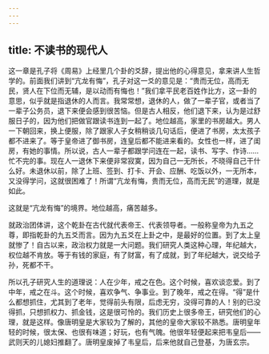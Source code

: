 ```yaml
---
---
---
```

title: 不读书的现代人
---




这一章是孔子将《周易》上经里几个卦的爻辞，提出他的心得意见，拿来讲人生哲学的。前面我们讲到“亢龙有悔”，孔子对这一爻的意见是：“贵而无位，高而无民，贤人在下位而无辅，是以动而有悔也！”我们拿平民老百姓作比方，这一卦的意思，似乎就是指退休的人而言。我常常想，退休的人，做了一辈子官，或者当了一辈子公务员，退下来便会感到很苦恼。但是古人相反，他们退下来，认为是过舒服日子的，因为他们把做官跟读书连到一起了。地位越高，家里的书房越大。男人一下朝回来，换上便服，除了跟家人子女稍稍谈几句话后，便进了书房，太太孩子都不进来了。等于皇帝进了御书房，连皇后都不能进来看的。女性也一样，进了闺房，有她的事情。所以说，古人一辈子都跟学问连在一起，读书、写字、作诗……忙不完的事。现在人一退休下来便非常寂寞，因为自己一无所长，不晓得自己干什么好。未退休以前，除了上班、签到、打卡、开会、应酬、吃饭以外，一无所本，又没得学问，这就很困难了！所谓“亢龙有悔，贵而无位，高而无民”的道理，就是如此。

这就是“亢龙有悔”的境界。地位越高，痛苦越多。

就政治团体讲，这个乾卦在古代就代表帝王、代表领导者。一般称皇帝为九五之尊，即指乾卦的九五爻而言。因为九五爻在上卦之中，是最好的位置。到了太上皇就惨了！自古以来，政治权力就是一大问题。我们研究人类这种心理，年纪越大，权位越不肯放。等于有钱的家庭，有了财富，有了成就，到了年纪越大，说交给子孙，死都不干。

所以孔子研究人生的道理说：人在少年，戒之在色。这个时候，喜欢谈恋爱。到了中年，戒之在斗。这个时候，喜欢争气、争事业。到了晚年，戒之在得。“得”是什么都想抓住，尤其到了老年，觉得前头有限，后虑无穷，没得可靠的人！别的已没得抓，只想抓权力、抓金钱，这是很可怜的。我们历史上很多帝王，研究他们的心理，就是这样。像唐明皇是大家较为了解的，其他的皇帝大家较不熟悉。唐明皇年轻的时候，很太保、也很有味道；好玩，也有气魄。他很年轻便起来把韦皇后——武则天的儿媳妇推翻了。唐明皇废掉了韦皇后，后来他就自己登基，为唐玄宗。
